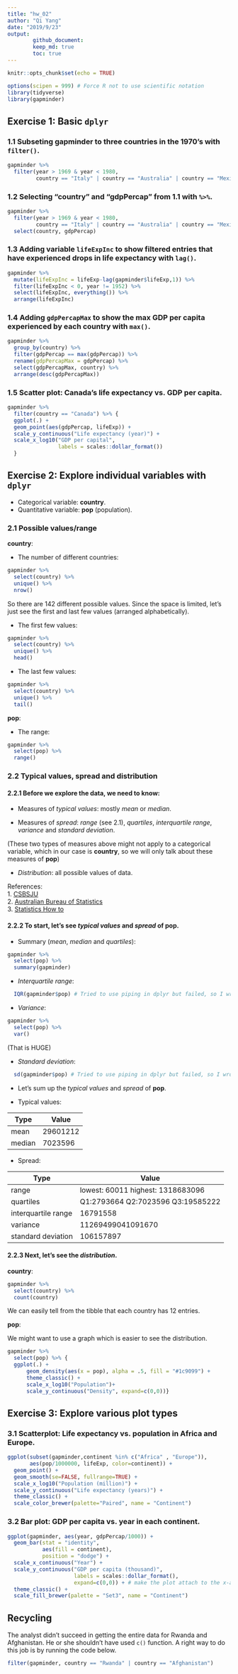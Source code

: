 ```yaml
---
title: "hw_02"
author: "Qi Yang"
date: "2019/9/23"
output: 
        github_document:
        keep_md: true
        toc: true
---
```


```r
knitr::opts_chunk$set(echo = TRUE)
```
```r
options(scipen = 999) # Force R not to use scientific notation
library(tidyverse)
library(gapminder)
```

## Exercise 1: Basic `dplyr`
### 1.1 Subseting gapminder to three countries in the 1970’s with `filter()`.
```r
gapminder %>%
  filter(year > 1969 & year < 1980,
         country == "Italy" | country == "Australia" | country == "Mexico")
```
### 1.2 Selecting “country” and “gdpPercap” from 1.1 with ` %>% `.
```r
gapminder %>%
  filter(year > 1969 & year < 1980,
         country == "Italy" | country == "Australia" | country == "Mexico") %>% 
  select(country, gdpPercap)
```
### 1.3 Adding variable `lifeExpInc` to show filtered entries that have experienced drops in life expectancy with `lag()`.
```r
gapminder %>%
  mutate(lifeExpInc = lifeExp-lag(gapminder$lifeExp,1)) %>% 
  filter(lifeExpInc < 0, year != 1952) %>% 
  select(lifeExpInc, everything()) %>% 
  arrange(lifeExpInc)
```
### 1.4 Adding `gdpPercapMax` to show the max GDP per capita experienced by each country with `max()`.
```r
gapminder %>% 
  group_by(country) %>% 
  filter(gdpPercap == max(gdpPercap)) %>% 
  rename(gdpPercapMax = gdpPercap) %>% 
  select(gdpPercapMax, country) %>% 
  arrange(desc(gdpPercapMax))
```
### 1.5 Scatter plot: Canada’s life expectancy vs. GDP per capita.
```r
gapminder %>% 
  filter(country == "Canada") %>% {
  ggplot(.) +
  geom_point(aes(gdpPercap, lifeExp)) +
  scale_y_continuous("Life expectancy (year)") +
  scale_x_log10("GDP per capital",
                labels = scales::dollar_format())
  }
```

## Exercise 2: Explore individual variables with `dplyr`  
- Categorical variable: **country**.      
- Quantitative variable: **pop** (population).  

### 2.1 Possible values/range  
**country**:      

- The number of different countries:
```r
gapminder %>% 
  select(country) %>% 
  unique() %>% 
  nrow()
```
So there are 142 different possible values. Since the space is limited, let's just see the first and last few values (arranged alphabetically). 

- The first few values:  
```r
gapminder %>% 
  select(country) %>% 
  unique() %>% 
  head()
```
- The last few values:  
```r
gapminder %>% 
  select(country) %>% 
  unique() %>% 
  tail()
```
**pop**:    

- The range:
```r
gapminder %>% 
  select(pop) %>% 
  range()
```
### 2.2 Typical values, spread and distribution
#### 2.2.1 Before we explore the data, we need to know:   

- Measures of *typical values*: mostly *mean* or *median*.  

- Measures of *spread*: *range* (see 2.1), *quartiles*, *interquartile range*, *variance* and *standard deviation*.   

(These two types of measures above might not apply to a categorical variable, which in our case is **country**, so we will only talk about these measures of **pop**)

- *Distribution*: all possible values of data.  

References:  
1. [CSBSJU](http://www.physics.csbsju.edu/stats/descriptive2.html)   
2. [Australian Bureau of  Statistics](https://www.abs.gov.au/websitedbs/a3121120.nsf/home/statistical+language+-+measures+of+spread)  
3. [Statistics How to](https://www.statisticshowto.datasciencecentral.com/data-distribution/)  

#### 2.2.2 To start, let's see *typical values* and *spread* of **pop**.  

- Summary (*mean*, *median* and *quartiles*):  
```r
gapminder %>% 
  select(pop) %>% 
  summary(gapminder)
```
- *Interquartile range*:  
```r
  IQR(gapminder$pop) # Tried to use piping in dplyr but failed, so I wrote in the orginal way.
```
- *Variance*:  
```r
gapminder %>% 
  select(pop) %>% 
  var()
```
(That is HUGE)   

- *Standard deviation*:
```r
  sd(gapminder$pop) # Tried to use piping in dplyr but failed, so I wrote in the orginal way.
```

- Let's sum up the *typical values* and *spread* of **pop**.   

- Typical values:

| Type  | Value   |
| ------|---------|
| mean  |29601212|
| median|7023596 |

- Spread:

| Type  | Value   |
| ------|---------|
| range | lowest: 60011   highest: 1318683096|
| quartiles| Q1:2793664    Q2:7023596    Q3:19585222|
| interquartile range  | 16791558|
| variance|11269499041091670 |
| standard deviation| 106157897|

#### 2.2.3 Next, let's see the *distribution*.  

**country**:   
```r
gapminder %>% 
  select(country) %>% 
  count(country)
```
We can easily tell from the tibble that each country has 12 entries.  

**pop**:   

We might want to use a graph which is easier to see the distribution.  

```r
gapminder %>% 
  select(pop) %>% {
  ggplot(.) + 
      geom_density(aes(x = pop), alpha = .5, fill = "#1c9099") + 
      theme_classic() + 
      scale_x_log10("Population")+
      scale_y_continuous("Density", expand=c(0,0))}

```

## Exercise 3: Explore various plot types
### 3.1 Scatterplot: Life expectancy vs. population in Africa and Europe.
```r
ggplot(subset(gapminder,continent %in% c("Africa" , "Europe")),
       aes(pop/1000000, lifeExp, color=continent)) + 
  geom_point() +
  geom_smooth(se=FALSE, fullrange=TRUE) +
  scale_x_log10("Population (million)") +
  scale_y_continuous("Life expectancy (years)") +
  theme_classic() +
  scale_color_brewer(palette="Paired", name = "Continent")
```  

### 3.2 Bar plot: GDP per capita vs. year in each continent.
```r
ggplot(gapminder, aes(year, gdpPercap/1000)) +
  geom_bar(stat = "identity", 
           aes(fill = continent), 
           position = "dodge") + 
  scale_x_continuous("Year") +
  scale_y_continuous("GDP per capita (thousand)", 
                     labels = scales::dollar_format(), 
                     expand=c(0,0)) + # make the plot attach to the x-axis
  theme_classic() + 
  scale_fill_brewer(palette = "Set3", name = "Continent")
```

## Recycling
The analyst didn't succeed in getting the entire data for Rwanda and Afghanistan. He or she shouldn't have used `c()` function. A right way to do this job is by running the code below.
```r
filter(gapminder, country == "Rwanda" | country == "Afghanistan")
```